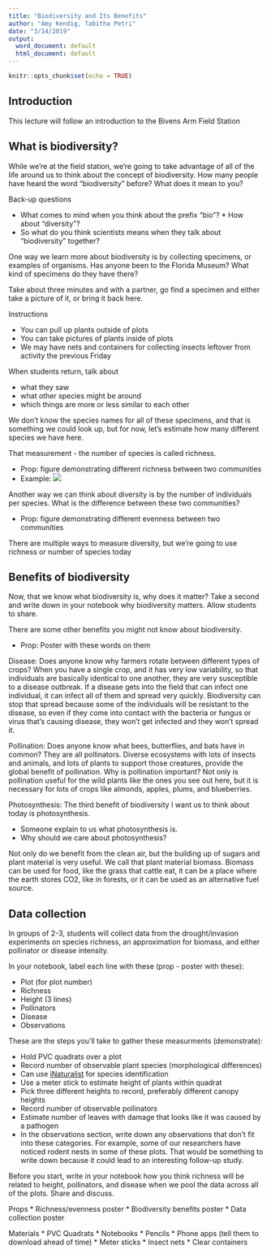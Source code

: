 ```yaml
---
title: "Biodiversity and Its Benefits"
author: "Amy Kendig, Tabitha Petri"
date: "3/14/2019"
output:
  word_document: default
  html_document: default
---
```


```r
knitr::opts_chunk$set(echo = TRUE)
```

## Introduction
This lecture will follow an introduction to the Bivens Arm Field Station

## What is biodiversity?

While we're at the field station, we're going to take advantage of all of the life around us to think about the concept of biodiversity. How many people have heard the word "biodiversity" before? What does it mean to you?

Back-up questions

* What comes to mind when you think about the prefix “bio”? * How about “diversity”?  
* So what do you think scientists means when they talk about “biodiversity” together?

One way we learn more about biodiversity is by collecting specimens, or examples of organisms. Has anyone been to the Florida Museum? What kind of specimens do they have there?

Take about three minutes and with a partner, go find a specimen and either take a picture of it, or bring it back here. 

Instructions

* You can pull up plants outside of plots
* You can take pictures of plants inside of plots
* We may have nets and containers for collecting insects leftover from activity the previous Friday

When students return, talk about

* what they saw
* what other species might be around
* which things are more or less similar to each other

We don't know the species names for all of these specimens, and that is something we could look up, but for now, let's estimate how many different species we have here. 

That measurement - the number of species is called richness.

* Prop: figure demonstrating different richness between two communities
* Example:
![](https://www.researchgate.net/profile/Saeed_El-Ashram/publication/315642628/figure/fig2/AS:475873733287936@1490468547009/A-diagram-describing-species-richness-and-evenness-and-how-they-characterize-the_W640.jpg)

Another way we can think about diversity is by the number of individuals per species. What is the difference between these two communities?

* Prop: figure demonstrating different evenness between two communities

There are multiple ways to measure diversity, but we're going to use richness or number of species today

## Benefits of biodiversity

Now, that we know what biodiversity is, why does it matter? Take a second and write down in your notebook why biodiversity matters. Allow students to share.

There are some other benefits you might not know about biodiversity. 

* Prop: Poster with these words on them

Disease: Does anyone know why farmers rotate between different types of crops? When you have a single crop, and it has very low variability, so that individuals are basically identical to one another, they are very susceptible to a disease outbreak. If a disease gets into the field that can infect one individual, it can infect all of them and spread very quickly. Biodiversity can stop that spread because some of the individuals will be resistant to the disease, so even if they come into contact with the bacteria or fungus or virus that's causing disease, they won't get infected and they won't spread it.

Pollination: Does anyone know what bees, butterflies, and bats have in common? They are all pollinators. Diverse ecosystems with lots of insects and animals, and lots of plants to support those creatures, provide the global benefit of pollination. Why is pollination important? Not only is pollination useful for the wild plants like the ones you see out here, but it is necessary for lots of crops like almonds, apples, plums, and blueberries.

Photosynthesis: The third benefit of biodiversity I want us to think about today is photosynthesis. 

* Someone explain to us what photosynthesis is. 
* Why should we care about photosynthesis?

Not only do we benefit from the clean air, but the building up of sugars and plant material is very useful. We call that plant material biomass. Biomass can be used for food, like the grass that cattle eat, it can be a place where the earth stores CO2, like in forests, or it can be used as an alternative fuel source.

## Data collection

In groups of 2-3, students will collect data from the drought/invasion experiments on species richness, an approximation for biomass, and either pollinator or disease intensity.

In your notebook, label each line with these (prop - poster with these):

* Plot (for plot number)
* Richness
* Height (3 lines)
* Pollinators
* Disease
* Observations

These are the steps you'll take to gather these measurments (demonstrate):

* Hold PVC quadrats over a plot
* Record number of observable plant species (morphological differences)
 + Can use [iNaturalist](https://www.inaturalist.org) for species identification
* Use a meter stick to estimate height of plants within quadrat
 + Pick three different heights to record, preferably different canopy heights
* Record number of observable pollinators
* Estimate number of leaves with damage that looks like it was caused by a pathogen
* In the observations section, write down any observations that don't fit into these categories. For example, some of our researchers have noticed rodent nests in some of these plots. That would be something to write down because it could lead to an interesting follow-up study.

Before you start, write in your notebook how you think richness will be related to height, pollinators, and disease when we pool the data across all of the plots. Share and discuss.

Props
* Richness/evenness poster
* Biodiversity benefits poster
* Data collection poster

Materials
* PVC Quadrats
* Notebooks
* Pencils
* Phone apps (tell them to download ahead of time)
* Meter sticks
* Insect nets
* Clear containers 